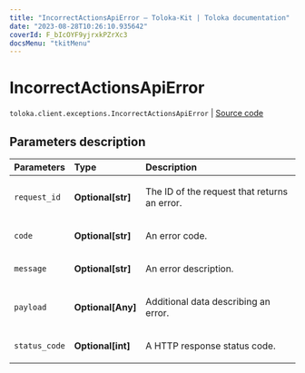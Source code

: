 ```yaml
---
title: "IncorrectActionsApiError — Toloka-Kit | Toloka documentation"
date: "2023-08-28T10:26:10.935642"
coverId: F_bIcOYF9yjrxkPZrXc3
docsMenu: "tkitMenu"
---
```


# IncorrectActionsApiError

`toloka.client.exceptions.IncorrectActionsApiError` | [Source code](https://github.com/Toloka/toloka-kit/blob/v1.2.1/src/client/exceptions.py#L145)

## Parameters description

| Parameters | Type | Description |
| :----------| :----| :-----------|
`request_id`|**Optional\[str\]**|<p>The ID of the request that returns an error.</p>
`code`|**Optional\[str\]**|<p>An error code.</p>
`message`|**Optional\[str\]**|<p>An error description.</p>
`payload`|**Optional\[Any\]**|<p>Additional data describing an error.</p>
`status_code`|**Optional\[int\]**|<p>A HTTP response status code.</p>